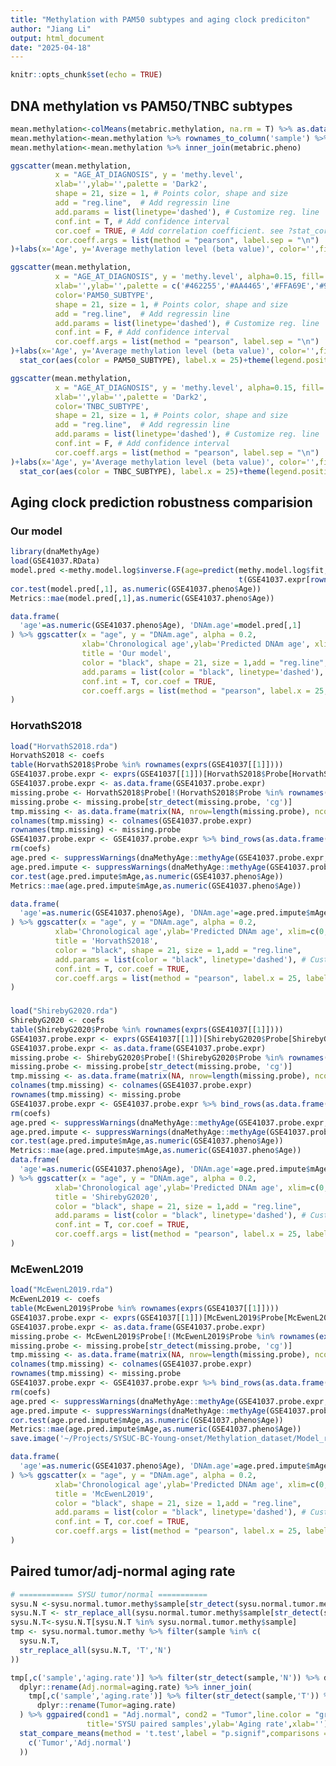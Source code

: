 ```yaml
---
title: "Methylation with PAM50 subtypes and aging clock prediciton"
author: "Jiang Li"
output: html_document
date: "2025-04-18"
---
```


```r
knitr::opts_chunk$set(echo = TRUE)
```

## DNA methylation vs PAM50/TNBC subtypes
```r
mean.methylation<-colMeans(metabric.methylation, na.rm = T) %>% as.data.frame()
mean.methylation<-mean.methylation %>% rownames_to_column('sample') %>% set_colnames(c('PATIENT_ID','methy.level'))
mean.methylation<-mean.methylation %>% inner_join(metabric.pheno)

ggscatter(mean.methylation, 
          x = "AGE_AT_DIAGNOSIS", y = 'methy.level', 
          xlab='',ylab='',palette = 'Dark2',
          shape = 21, size = 1, # Points color, shape and size
          add = "reg.line",  # Add regressin line
          add.params = list(linetype='dashed'), # Customize reg. line
          conf.int = T, # Add confidence interval
          cor.coef = TRUE, # Add correlation coefficient. see ?stat_cor
          cor.coeff.args = list(method = "pearson", label.sep = "\n")
)+labs(x='Age', y='Average methylation level (beta value)', color='',fill='')

ggscatter(mean.methylation, 
          x = "AGE_AT_DIAGNOSIS", y = 'methy.level', alpha=0.15, fill='PAM50_SUBTYPE',
          xlab='',ylab='',palette = c('#462255','#AA4465','#FFA69E','#93E1D8','#004CAA'),
          color='PAM50_SUBTYPE',
          shape = 21, size = 1, # Points color, shape and size
          add = "reg.line",  # Add regressin line
          add.params = list(linetype='dashed'), # Customize reg. line
          conf.int = F, # Add confidence interval
          cor.coeff.args = list(method = "pearson", label.sep = "\n")
)+labs(x='Age', y='Average methylation level (beta value)', color='',fill='')+
  stat_cor(aes(color = PAM50_SUBTYPE), label.x = 25)+theme(legend.position = 'none')

ggscatter(mean.methylation, 
          x = "AGE_AT_DIAGNOSIS", y = 'methy.level', alpha=0.15, fill='TNBC_SUBTYPE',
          xlab='',ylab='',palette = 'Dark2',
          color='TNBC_SUBTYPE',
          shape = 21, size = 1, # Points color, shape and size
          add = "reg.line",  # Add regressin line
          add.params = list(linetype='dashed'), # Customize reg. line
          conf.int = F, # Add confidence interval
          cor.coeff.args = list(method = "pearson", label.sep = "\n")
)+labs(x='Age', y='Average methylation level (beta value)', color='',fill='')+
  stat_cor(aes(color = TNBC_SUBTYPE), label.x = 25)+theme(legend.position = 'none')
```

## Aging clock prediction robustness comparision
### Our model
```r
library(dnaMethyAge)
load(GSE41037.RData)
model.pred <-methy.model.log$inverse.F(age=predict(methy.model.log$fit, 
                                                   t(GSE41037.expr[rownames(coef(methy.model.log$fit))[2:657],])))
cor.test(model.pred[,1], as.numeric(GSE41037.pheno$Age))
Metrics::mae(model.pred[,1],as.numeric(GSE41037.pheno$Age))

data.frame(
  'age'=as.numeric(GSE41037.pheno$Age), 'DNAm.age'=model.pred[,1]
) %>% ggscatter(x = "age", y = "DNAm.age", alpha = 0.2,
                xlab='Chronological age',ylab='Predicted DNAm age', xlim=c(0,100), ylim=c(0,100),
                title = 'Our model',
                color = "black", shape = 21, size = 1,add = "reg.line", 
                add.params = list(color = "black", linetype='dashed'), # Customize reg. line
                conf.int = T, cor.coef = TRUE, 
                cor.coeff.args = list(method = "pearson", label.x = 25, label.y = 80, label.sep = "\n")
)
```

### HorvathS2018
```r
load("HorvathS2018.rda")
HorvathS2018 <- coefs
table(HorvathS2018$Probe %in% rownames(exprs(GSE41037[[1]])))
GSE41037.probe.expr <- exprs(GSE41037[[1]])[HorvathS2018$Probe[HorvathS2018$Probe %in% rownames(exprs(GSE41037[[1]]))],GSE41037.pheno$geo_accession]
GSE41037.probe.expr <- as.data.frame(GSE41037.probe.expr)
missing.probe <- HorvathS2018$Probe[!(HorvathS2018$Probe %in% rownames(exprs(GSE41037[[1]])))]
missing.probe <- missing.probe[str_detect(missing.probe, 'cg')]
tmp.missing <- as.data.frame(matrix(NA, nrow=length(missing.probe), ncol = ncol(GSE41037.probe.expr)))
colnames(tmp.missing) <- colnames(GSE41037.probe.expr)
rownames(tmp.missing) <- missing.probe
GSE41037.probe.expr <- GSE41037.probe.expr %>% bind_rows(as.data.frame(tmp.missing))
rm(coefs)
age.pred <- suppressWarnings(dnaMethyAge::methyAge(GSE41037.probe.expr, clock='HorvathS2018', inputation=F))
age.pred.impute <- suppressWarnings(dnaMethyAge::methyAge(GSE41037.probe.expr, clock='HorvathS2018', inputation=T))
cor.test(age.pred.impute$mAge,as.numeric(GSE41037.pheno$Age))
Metrics::mae(age.pred.impute$mAge,as.numeric(GSE41037.pheno$Age))

data.frame(
  'age'=as.numeric(GSE41037.pheno$Age), 'DNAm.age'=age.pred.impute$mAge
) %>% ggscatter(x = "age", y = "DNAm.age", alpha = 0.2,
          xlab='Chronological age',ylab='Predicted DNAm age', xlim=c(0,100), ylim=c(0,100),
          title = 'HorvathS2018',
          color = "black", shape = 21, size = 1,add = "reg.line", 
          add.params = list(color = "black", linetype='dashed'), # Customize reg. line
          conf.int = T, cor.coef = TRUE, 
          cor.coeff.args = list(method = "pearson", label.x = 25, label.y = 80, label.sep = "\n")
)
```


### 
```r
load("ShirebyG2020.rda")
ShirebyG2020 <- coefs
table(ShirebyG2020$Probe %in% rownames(exprs(GSE41037[[1]])))
GSE41037.probe.expr <- exprs(GSE41037[[1]])[ShirebyG2020$Probe[ShirebyG2020$Probe %in% rownames(exprs(GSE41037[[1]]))],GSE41037.pheno$geo_accession]
GSE41037.probe.expr <- as.data.frame(GSE41037.probe.expr)
missing.probe <- ShirebyG2020$Probe[!(ShirebyG2020$Probe %in% rownames(exprs(GSE41037[[1]])))]
missing.probe <- missing.probe[str_detect(missing.probe, 'cg')]
tmp.missing <- as.data.frame(matrix(NA, nrow=length(missing.probe), ncol = ncol(GSE41037.probe.expr)))
colnames(tmp.missing) <- colnames(GSE41037.probe.expr)
rownames(tmp.missing) <- missing.probe
GSE41037.probe.expr <- GSE41037.probe.expr %>% bind_rows(as.data.frame(tmp.missing))
rm(coefs)
age.pred <- suppressWarnings(dnaMethyAge::methyAge(GSE41037.probe.expr, clock='ShirebyG2020', inputation=F))
age.pred.impute <- suppressWarnings(dnaMethyAge::methyAge(GSE41037.probe.expr, clock='ShirebyG2020', inputation=T))
cor.test(age.pred.impute$mAge,as.numeric(GSE41037.pheno$Age))
Metrics::mae(age.pred.impute$mAge,as.numeric(GSE41037.pheno$Age))
data.frame(
  'age'=as.numeric(GSE41037.pheno$Age), 'DNAm.age'=age.pred.impute$mAge
) %>% ggscatter(x = "age", y = "DNAm.age", alpha = 0.2,
          xlab='Chronological age',ylab='Predicted DNAm age', xlim=c(0,100), ylim=c(0,100),
          title = 'ShirebyG2020',
          color = "black", shape = 21, size = 1,add = "reg.line", 
          add.params = list(color = "black", linetype='dashed'), # Customize reg. line
          conf.int = T, cor.coef = TRUE, 
          cor.coeff.args = list(method = "pearson", label.x = 25, label.y = 80, label.sep = "\n")
)
```

### McEwenL2019
```r
load("McEwenL2019.rda")
McEwenL2019 <- coefs
table(McEwenL2019$Probe %in% rownames(exprs(GSE41037[[1]])))
GSE41037.probe.expr <- exprs(GSE41037[[1]])[McEwenL2019$Probe[McEwenL2019$Probe %in% rownames(exprs(GSE41037[[1]]))],GSE41037.pheno$geo_accession]
GSE41037.probe.expr <- as.data.frame(GSE41037.probe.expr)
missing.probe <- McEwenL2019$Probe[!(McEwenL2019$Probe %in% rownames(exprs(GSE41037[[1]])))]
missing.probe <- missing.probe[str_detect(missing.probe, 'cg')]
tmp.missing <- as.data.frame(matrix(NA, nrow=length(missing.probe), ncol = ncol(GSE41037.probe.expr)))
colnames(tmp.missing) <- colnames(GSE41037.probe.expr)
rownames(tmp.missing) <- missing.probe
GSE41037.probe.expr <- GSE41037.probe.expr %>% bind_rows(as.data.frame(tmp.missing))
rm(coefs)
age.pred <- suppressWarnings(dnaMethyAge::methyAge(GSE41037.probe.expr, clock='McEwenL2019', inputation=F))
age.pred.impute <- suppressWarnings(dnaMethyAge::methyAge(GSE41037.probe.expr, clock='McEwenL2019', inputation=T))
cor.test(age.pred.impute$mAge,as.numeric(GSE41037.pheno$Age))
Metrics::mae(age.pred.impute$mAge,as.numeric(GSE41037.pheno$Age))
save.image('~/Projects/SYSUC-BC-Young-onset/Methylation_dataset/Model_robustness_test/McEwenL2019_on_27K.RData')

data.frame(
  'age'=as.numeric(GSE41037.pheno$Age), 'DNAm.age'=age.pred.impute$mAge
) %>% ggscatter(x = "age", y = "DNAm.age", alpha = 0.2,
          xlab='Chronological age',ylab='Predicted DNAm age', xlim=c(0,100), ylim=c(0,100),
          title = 'McEwenL2019',
          color = "black", shape = 21, size = 1,add = "reg.line", 
          add.params = list(color = "black", linetype='dashed'), # Customize reg. line
          conf.int = T, cor.coef = TRUE, 
          cor.coeff.args = list(method = "pearson", label.x = 25, label.y = 80, label.sep = "\n")
)
```

## Paired tumor/adj-normal aging rate
```r
# ============ SYSU tumor/normal ===========
sysu.N <-sysu.normal.tumor.methy$sample[str_detect(sysu.normal.tumor.methy$sample,'N')]
sysu.N.T <- str_replace_all(sysu.normal.tumor.methy$sample[str_detect(sysu.normal.tumor.methy$sample,'N')], 'N','T')
sysu.N.T<-sysu.N.T[sysu.N.T %in% sysu.normal.tumor.methy$sample]
tmp <- sysu.normal.tumor.methy %>% filter(sample %in% c(
  sysu.N.T,
  str_replace_all(sysu.N.T, 'T','N')
)) 

tmp[,c('sample','aging.rate')] %>% filter(str_detect(sample,'N')) %>% dplyr::mutate(sample=str_replace_all(sample,'N','')) %>% 
  dplyr::rename(Adj.normal=aging.rate) %>% inner_join(
    tmp[,c('sample','aging.rate')] %>% filter(str_detect(sample,'T')) %>% dplyr::mutate(sample=str_replace_all(sample,'T','')) %>% 
      dplyr::rename(Tumor=aging.rate)
  ) %>% ggpaired(cond1 = "Adj.normal", cond2 = "Tumor",line.color = "gray", line.size = 0.5,
                 title='SYSU paired samples',ylab='Aging rate',xlab='')+
  stat_compare_means(method = 't.test',label = "p.signif",comparisons = list(
    c('Tumor','Adj.normal')
  ))
```


